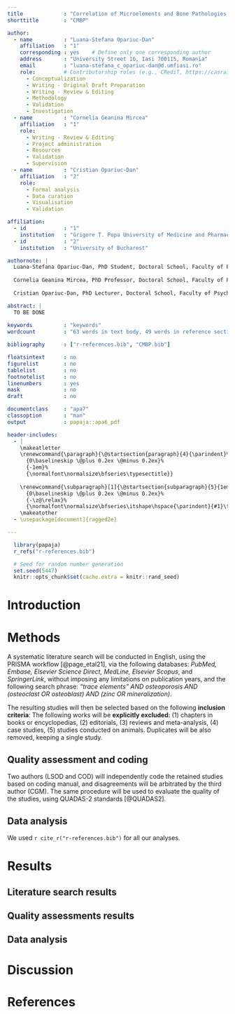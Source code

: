 ```yaml
---
title             : "Correlation of Microelements and Bone Pathologies: A meta-analysis"
shorttitle        : "CMBP"

author: 
  - name          : "Luana-Stefana Opariuc-Dan"
    affiliation   : "1"
    corresponding : yes    # Define only one corresponding author
    address       : "University Street 16, Iasi 700115, Romania"
    email         : "luana-stefana_c_opariuc-dan@d.umfiasi.ro"
    role:         # Contributorship roles (e.g., CRediT, https://casrai.org/credit/)
      - Conceptualization
      - Writing - Original Draft Preparation
      - Writing - Review & Editing
      - Methodology
      - Validation
      - Investigation
  - name          : "Cornelia Geanina Mircea"
    affiliation   : "1"
    role:
      - Writing - Review & Editing
      - Project administration
      - Resources
      - Validation
      - Supervision
  - name          : "Cristian Opariuc-Dan"
    affiliation   : "2"
    role:
      - Formal analysis
      - Data curation
      - Visualisation
      - Validation

affiliation:
  - id            : "1"
    institution   : "Grigore T. Popa University of Medicine and Pharmacy"
  - id            : "2"
    institution   : "University of Bucharest"

authornote: |
  Luana-Stefana Opariuc-Dan, PhD Student, Doctoral School, Faculty of Pharmacy, Department of Pharmaceutical Biochemistry and Clinical Laboratory, Grigore T. Popa University of Medicine and Pharmacy, Iasi, Romania.
  
  Cornelia Geanina Mircea, PhD Professor, Doctoral School, Faculty of Pharmacy, Department of Pharmaceutical Biochemistry and Clinical Laboratory, Grigore T. Popa University of Medicine and Pharmacy, Iasi, Romania.
  
  Cristian Opariuc-Dan, PhD Lecturer, Doctoral School, Faculty of Psychology and Educational Sciences, University of Bucharest, Romania.

abstract: |
  TO BE DONE
  
keywords          : "keywords"
wordcount         : "63 words in text body, 49 words in reference section"

bibliography      : ["r-references.bib", "CMBP.bib"]

floatsintext      : no
figurelist        : no
tablelist         : no
footnotelist      : no
linenumbers       : yes
mask              : no
draft             : no

documentclass     : "apa7"
classoption       : "man"
output            : papaja::apa6_pdf

header-includes:
  - |
    \makeatletter
    \renewcommand{\paragraph}{\@startsection{paragraph}{4}{\parindent}%
      {0\baselineskip \@plus 0.2ex \@minus 0.2ex}%
      {-1em}%
      {\normalfont\normalsize\bfseries\typesectitle}}
    
    \renewcommand{\subparagraph}[1]{\@startsection{subparagraph}{5}{1em}%
      {0\baselineskip \@plus 0.2ex \@minus 0.2ex}%
      {-\z@\relax}%
      {\normalfont\normalsize\bfseries\itshape\hspace{\parindent}{#1}\textit{\addperi}}{\relax}}
    \makeatother
  - \usepackage[document]{ragged2e}

---
```


```r
  library(papaja)
  r_refs("r-references.bib")
```

```r
  # Seed for random number generation
  set.seed(5447)
  knitr::opts_chunk$set(cache.extra = knitr::rand_seed)
```

# Introduction



# Methods
A systematic literature search will be conducted in English, using the PRISMA workflow [@page_etal21], via the following databases: *PubMed, Embase, Elsevier Science Direct, MedLine, Elsevier Scopus*, and *SpringerLink*, without imposing any limitations on publication years, and the following search phrase: *"trace elements" AND osteoporosis AND (osteoclast OR osteoblast) AND (zinc OR mineralization)*.

The resulting studies will then be selected based on the following **inclusion criteria**:  The following works will be **explicitly excluded**: (1) chapters in books or encyclopedias, (2) editorials, (3) reviews and meta-analysis, (4) case studies, (5) studies conducted on animals. Duplicates will be also removed, keeping a single study.

## Quality assessment and coding
Two authors (LSOD and COD) will independently code the retained studies based on coding manual, and disagreements will be arbitrated by the third author (CGM). The same procedure will be used to evaluate the quality of the studies, using QUADAS-2 standards [@QUADAS2]. 

## Data analysis
We used `r cite_r("r-references.bib")` for all our analyses.


# Results

## Literature search results

## Quality assessments results

## Data analysis


# Discussion


\newpage

# References

::: {#refs custom-style="Bibliography"}
:::
